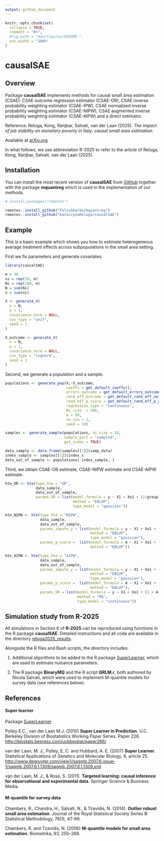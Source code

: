 ```yaml
---
output: github_document
---
```


```r
knitr::opts_chunk$set(
  collapse = TRUE,
  comment = "#>",
  #fig.path = "man/figures/README-",
  out.width = "100%"
)
```
# causalSAE

<!-- badges: start -->
<!-- badges: end -->

## Overview

Package **causalSAE** implements methods for causal small area estimation (CSAE): CSAE outcome regression estimator (CSAE-OR), CSAE inverse probability weighting estimator (CSAE-IPW), CSAE normalized inverse probability weighting estimator (CSAE-NIPW), CSAE augmented inverse probability weighting estimator (CSAE-AIPW) and a direct estimator. 

Reference: Reluga, Kong, Ranjbar, Salvati, van der Laan (2025). *The impact of job stability on monetary poverty in Italy: causal small area estimation*.

Available at [arXiv.org](https://www.arxiv.org/abs/2502.12376).

In what follows, we use abbreviation R-2025 to refer to the article of Reluga, Kong, Ranjbar, Salvati, van der Laan (2025).

## Installation

You can install the most recent version of **causalSAE** from [GitHub](https://github.com/) together with the package **mquantreg** which is used in the implementation of our methods. 

```r
# install.packages("remotes")

remotes::install_github("FelixSkarke/mquantreg")
remotes::install_github("KatarzynaReluga/causalSAE")
```
## Example

This is a basic example which shows you how to estimate heterogeneous average treatment effects across subpopulations in the small area setting. 

First we fix parameters and generate covariates.

```r
library(causalSAE)

m = 50
ni = rep(10, m)
Ni = rep(200, m)
N = sum(Ni)
n = sum(ni)

X <- generate_X(
  n = N,
  p = 1,
  covariance_norm = NULL,
  cov_type = "unif",
  seed = 1
)

X_outcome <- generate_X(
  n = N,
  p = 1,
  covariance_norm = NULL,
  cov_type = "lognorm",
  seed = 1
)
```

Second, we generate a population and a sample. 

```r
populations <- generate_pop(X, X_outcome,
                            coeffs = get_default_coeffs(),
                            errors_outcome = get_default_errors_outcome(),
                            rand_eff_outcome = get_default_rand_eff_outcome(),
                            rand_eff_p_score = get_default_rand_eff_p_score(),
                            regression_type = "continuous",
                            Ni_size  = 200,
                            m = 50,
                            no_sim = 1,
                            seed = 10)

samples <- generate_sample(populations, ni_size = 10,
                           sample_part = "sampled",
                           get_index = TRUE)

data_sample <- data.frame(samples[[1]]$samp_data)
index_sample <- samples[[1]]$index_s
data_out_of_sample <- populations[-index_sample, ]
```

Third, we obtain CSAE-OR estimate, CSAE-NIPW estimate and CSAE-AIPW estimate.

```r
hte_OR <- hte(type_hte = "OR",
              data_sample,
              data_out_of_sample,
              params_OR = list(model_formula = y ~ X1 + Xo1 + (1|group),
                               method = "EBLUP",
                               type_model = "gaussian"))

hte_NIPW <- hte(type_hte = "NIPW",
                data_sample,
                data_out_of_sample,
                params_impute_y = list(model_formula = y ~ X1 + Xo1 + (1 +                                               A||group),
                                       method = "EBLUP",
                                       type_model = "gaussian"),
                params_p_score =  list(model_formula = A ~ X1 + Xo1 + (1|group),
                                       method = "EBLUP"))

hte_AIPW <- hte(type_hte = "AIPW",
                data_sample,
                data_out_of_sample,
                params_impute_y = list(model_formula = y ~ X1 + Xo1 + (1 +                                               A||group),
                                       method = "EBLUP",
                                       type_model = "gaussian"),
                params_p_score =  list(model_formula = A ~ X1 + Xo1 + (1|group),
                                       method = "EBLUP"),
                params_OR = list(model_formula = y ~ X1 + Xo1 + (1 + A||group),
                                 method = "MQ",
                                 type_model = "continuous"))
```

## Simulation study from R-2025

All simulations in Section 6 of **R-2025** can be reproduced using functions in the R package **causalSAE**. Detailed instructions and all code are available in the directory [reluga2025_results](https://github.com/KatarzynaReluga/causalSAE/tree/main/simulations/reluga2025_results).

Alongside the R files and Bash scripts, the directory includes:

1. Additional algorithms to be added to the R package [SuperLearner](https://github.com/ecpolley/SuperLearner/tree/master), which are used to estimate nuisance parameters.

2. The R package **BinaryMQ** and the R script **QRLM.r**, both authored by Nicola Salvati, which were used to implement M-quantile models for survey data (see references below).


## References

#### Super learner

Package [SuperLearner](https://github.com/ecpolley/SuperLearner/tree/master)

Polley E.C., van der Laan M.J. (2010) **Super Learner in Prediction**. U.C. Berkeley Division of Biostatistics Working Paper Series. Paper 226. <http://biostats.bepress.com/ucbbiostat/paper266/>

van der Laan, M. J., Polley, E. C. and Hubbard, A. E. (2007) **Super Learner**. Statistical Applications of Genetics and Molecular Biology, 6, article 25. <http://www.degruyter.com/view/j/sagmb.2007.6.issue-1/sagmb.2007.6.1.1309/sagmb.2007.6.1.1309.xml>

van der Laan, M. J., & Rose, S. (2011). **Targeted learning: causal inference for observational and experimental data**. Springer Science & Business Media. 

#### M-quantile for survey data

Chambers, R., Chandra, H., Salvati, N., & Tzavidis, N. (2014). **Outlier robust small area estimation**. Journal of the Royal Statistical Society Series B: Statistical Methodology, 76(1), 47-69.

Chambers, R. and Tzavidis, N. (2006) **M-quantile models for small area estimation.** Biometrika, 93, 255–268.

